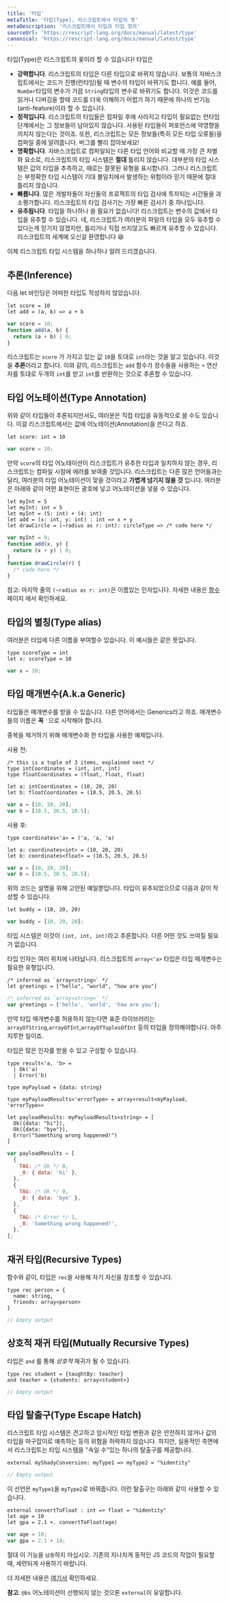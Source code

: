 ```yaml
---
title: '타입'
metaTitle: '타입(Type), 리스크립트에서 타입의 뜻'
metaDescription: '리스크립트에서 타입과 타입 정의'
sourceUrl: 'https://rescript-lang.org/docs/manual/latest/type'
canonical: 'https://rescript-lang.org/docs/manual/latest/type'
---
```


타입(Type)은 리스크립트의 꽃이라 할 수 있습니다! 타입은

- **강력합니다**. 리스크립트의 타입은 다른 타입으로 바뀌지 않습니다. 보통의 자바스크립트에서는 코드가 진행(런타임)될 때 변수의 타입이 바뀌기도 합니다. 예를 들어, `Number`타입의 변수가 가끔 `String`타입의 변수로 바뀌기도 합니다. 이것은 코드를 읽거나 디버깅을 할때 코드를 더욱 이해하기 어렵기 하기 때문에 하나의 반기능(anti-feature)이라 할 수 있습니다.
- **정적입니다**. 리스크립트의 타입들은 컴파일 후에 사라지고 타입이 필요없는 런타임 단계에서는 그 정보들이 남아있지 않습니다. 사용된 타입들이 퍼포먼스에 악영향을 끼치지 않는다는 것이죠. 또한, 리스크립트는 모든 정보들(특히 모든 타입 오류들)을 컴파일 중에 알려줍니다. 버그를 빨리 잡아보세요!
- **명확합니다**. 자바스크립트로 컴파일되는 다른 타입 언어와 비교할 때 가장 큰 차별화 요소로, 리스크립트의 타입 시스템은 **절대** 틀리지 않습니다. 대부분의 타입 시스템은 값의 타입을 추측하고, 때로는 잘못된 유형을 표시합니다. 그러나 리스크립트는 부정확한 타입 시스템이 기대 불일치에서 발생하는 위험이라 믿기 때문에 절대 틀리지 않습니다.
- **빠릅니다**. 많은 개발자들이 자신들의 프로젝트의 타입 검사에 투자되는 시간들을 과소평가합니다. 리스크립트의 타입 검사기는 가장 빠른 검사기 중 하나입니다.
- **유추됩니다**. 타입을 하나하나 쓸 필요가 없습니다! 리스크립트는 변수의 값에서 타입을 유추할 수 있습니다. 네, 리스크립트가 여러분의 파일의 타입을 모두 유추할 수 있다는게 믿기지 않겠지만, 틀리거나 직접 쓰지않고도 빠르게 유추할 수 있습니다. 리스크립트의 세계에 오신걸 환영합니다 😆

이제 리스크립트 타입 시스템을 하나하나 알려 드리겠습니다.

## 추론(Inference)

다음 let 바인딩은 어떠한 타입도 작성하지 않았습니다.

```reason
let score = 10
let add = (a, b) => a + b
```

```js
var score = 10;
function add(a, b) {
  return (a + b) | 0;
}
```

리스크립트는 `score` 가 가지고 있는 값 `10`을 토대로 `int`라는 것을 알고 있습니다. 이것을 **추론**이라고 합니다. 이와 같이, 리스크립트는 `add` 함수가 정수들을 사용하는 `+` 연산자를 토대로 두개의 `int`를 받고 `int`를 반환하는 것으로 추론할 수 있습니다.

## 타입 어노테이션(Type Annotation)

위와 같이 타입들이 추론되지만서도, 여러분은 직접 타입을 유동적으로 쓸 수도 있습니다. 이걸 리스크립트에서는 값에 어노테이션(Annotation)을 쓴다고 하죠.

```reason
let score: int = 10
```

```js
var score = 10;
```

만약 `score`의 타입 어노테이션이 리스크립트가 유추한 타입과 일치하지 않는 경우, 리스크립트는 컴파일 시점에 에러를 보여줄 것입니다. 리스크립트는 다른 많은 언어들과는 달리, 여러분의 타입 어노테이션이 맞을 것이라고 **가볍게 넘기지 않을 것** 입니다.
여러분은 아래와 같이 어떤 표현이든 괄호에 넣고 어노테이션을 넣을 수 있습니다.

```reason
let myInt = 5
let myInt: int = 5
let myInt = (5: int) + (4: int)
let add = (x: int, y: int) : int => x + y
let drawCircle = (~radius as r: int): circleType => /* code here */
```

```js
var myInt = 9;
function add(x, y) {
  return (x + y) | 0;
}
function drawCircle(r) {
  /* code here */
}
```

참고: 마지막 줄의 `(~radius as r: int)`은 이름있는 인자입니다. 자세한 내용은 [함수](12-Function) 페이지 에서 확인하세요.

## 타입의 별칭(Type alias)

여러분은 타입에 다른 이름을 부여할수 있습니다. 이 예시들은 같은 뜻입니다.

```reason
type scoreType = int
let x: scoreType = 10
```

```js
var x = 10;
```

## 타입 매개변수(A.k.a Generic)

타입들은 매개변수를 받을 수 있습니다. 다른 언어에서는 Generics라고 하죠. 매개변수들의 이름은 **꼭** `'`으로 시작해야 합니다.

중복을 제거하기 위해 매개변수화 한 타입을 사용한 예제입니다.

사용 전:

```reason
/* this is a tuple of 3 items, explained next */
type intCoordinates = (int, int, int)
type floatCoordinates = (float, float, float)

let a: intCoordinates = (10, 20, 20)
let b: floatCoordinates = (10.5, 20.5, 20.5)
```

```js
var a = [10, 20, 20];
var b = [10.5, 20.5, 20.5];
```

사용 후:

```reason
type coordinates<'a> = ('a, 'a, 'a)

let a: coordinates<int> = (10, 20, 20)
let b: coordinates<float> = (10.5, 20.5, 20.5)
```

```js
var a = [10, 20, 20];
var b = [10.5, 20.5, 20.5];
```

위의 코드는 설명을 위해 고안된 예일뿐입니다. 타입이 유추되었으므로 다음과 같이 작성할 수 있습니다.

```reason
let buddy = (10, 20, 20)
```

```js
var buddy = [10, 20, 20];
```

타입 시스템은 이것이 `(int, int, int)`라고 추론합니다. 다른 어떤 것도 쓰여질 필요가 없습니다.

타입 인자는 여러 위치에 나타납니다. 리스크립트의 `array<'a>` 타입은 타입 매개변수는 필요한 유형입니다.

```reason
/* inferred as `array<string>` */
let greetings = ["hello", "world", "how are you"]
```

```js
/* inferred as `array<string>` */
var greetings = ['hello', 'world', 'how are you'];
```

만약 타입 매개변수를 허용하지 않는다면 표준 라이브러리는 `arrayOfString`,`arrayOfInt`,`arrayOfTuplesOfInt` 등의 타입을 정의해야합니다. 아주 지루한 일이죠.

타입은 많은 인자를 받을 수 있고 구성할 수 있습니다.

<!-- TODO: too early for this example -->

```reason
type result<'a, 'b> =
  | Ok('a)
  | Error('b)

type myPayload = {data: string}

type myPayloadResults<'errorType> = array<result<myPayload, 'errorType>>

let payloadResults: myPayloadResults<string> = [
  Ok({data: "hi"}),
  Ok({data: "bye"}),
  Error("Something wrong happened!")
]
```

```js
var payloadResults = [
  {
    TAG: /* Ok */ 0,
    _0: { data: 'hi' },
  },
  {
    TAG: /* Ok */ 0,
    _0: { data: 'bye' },
  },
  {
    TAG: /* Error */ 1,
    _0: 'Something wrong happened!',
  },
];
```

## 재귀 타입(Recursive Types)

함수와 같이, 타입은 `rec`을 사용해 자기 자신을 참조할 수 있습니다.

```reason
type rec person = {
  name: string,
  friends: array<person>
}
```

```js
// Empty output
```

## 상호적 재귀 타입(Mutually Recursive Types)

타입은 `and` 를 통해 _상호적_ 재귀가 될 수 있습니다.

```reason
type rec student = {taughtBy: teacher}
and teacher = {students: array<student>}
```

```js
// Empty output
```

## 타입 탈출구(Type Escape Hatch)

리스크립트 타입 시스템은 견고하고 암시적인 타입 변환과 같은 안전하지 않거나 값의 타입을 마구잡이로 예측하는 등의 위험을 허락하지 않습니다. 하지만, 실용적인 측면에서 리스크립트는 타입 시스템을 "속일 수"있는 하나의 탈출구를 제공합니다.

```reason
external myShadyConversion: myType1 => myType2 = "%identity"
```

```js
// Empty output
```

이 선언은 `myType1`을 `myType2`로 바꿔줍니다. 이런 탈출구는 아래와 같이 사용할 수 있습니다.

```reason
external convertToFloat : int => float = "%identity"
let age = 10
let gpa = 2.1 +. convertToFloat(age)
```

```js
var age = 10;
var gpa = 2.1 + 10;
```

절대 이 기능을 `남용`하지 마십시오. 기존의 지나치게 동적인 JS 코드의 작업이 필요할 때, 세련되게 사용하기 바랍니다.

더 자세한 내용은 [여기서](/JavaScript-Interop/03-External-Bind-to-Any-JS-Library) 확인하세요.

**참고**: `@bs` 어노테이션이 선행되지 않는 것으론 `external`이 유일합니다.

